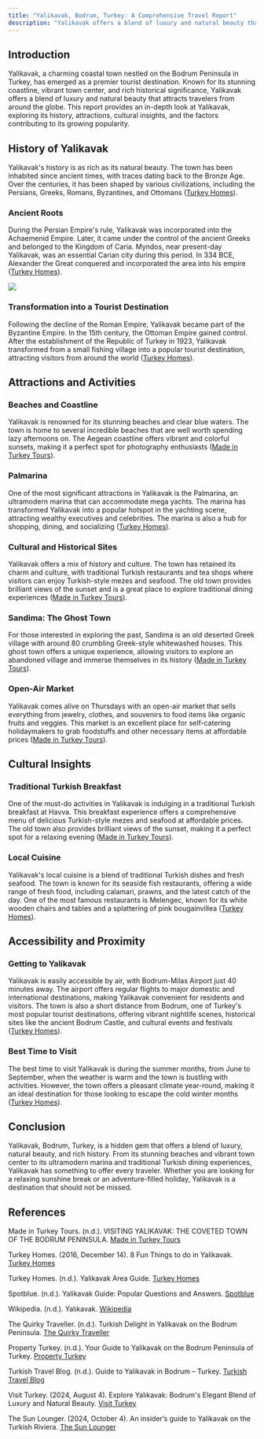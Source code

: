 ```yaml
---
title: "Yalikavak, Bodrum, Turkey: A Comprehensive Travel Report"
description: "Yalikavak offers a blend of luxury and natural beauty that attracts travelers from around the globe. "
---
```


## Introduction

Yalikavak, a charming coastal town nestled on the Bodrum Peninsula in Turkey, has emerged as a premier tourist destination. Known for its stunning coastline, vibrant town center, and rich historical significance, Yalikavak offers a blend of luxury and natural beauty that attracts travelers from around the globe. This report provides an in-depth look at Yalikavak, exploring its history, attractions, cultural insights, and the factors contributing to its growing popularity.

## History of Yalikavak

Yalikavak's history is as rich as its natural beauty. The town has been inhabited since ancient times, with traces dating back to the Bronze Age. Over the centuries, it has been shaped by various civilizations, including the Persians, Greeks, Romans, Byzantines, and Ottomans ([Turkey Homes](https://www.turkeyhomes.com/turkey-info/yalikavak-area-guide)).

### Ancient Roots

During the Persian Empire's rule, Yalikavak was incorporated into the Achaemenid Empire. Later, it came under the control of the ancient Greeks and belonged to the Kingdom of Caria. Myndos, near present-day Yalikavak, was an essential Carian city during this period. In 334 BCE, Alexander the Great conquered and incorporated the area into his empire ([Turkey Homes](https://www.turkeyhomes.com/turkey-info/yalikavak-area-guide)).

![](/4ecfb37b-1757-4dfe-938b-990ecfb5bf88.png)

### Transformation into a Tourist Destination

Following the decline of the Roman Empire, Yalikavak became part of the Byzantine Empire. In the 15th century, the Ottoman Empire gained control. After the establishment of the Republic of Turkey in 1923, Yalikavak transformed from a small fishing village into a popular tourist destination, attracting visitors from around the world ([Turkey Homes](https://www.turkeyhomes.com/turkey-info/yalikavak-area-guide)).

## Attractions and Activities

### Beaches and Coastline

Yalikavak is renowned for its stunning beaches and clear blue waters. The town is home to several incredible beaches that are well worth spending lazy afternoons on. The Aegean coastline offers vibrant and colorful sunsets, making it a perfect spot for photography enthusiasts ([Made in Turkey Tours](https://madeinturkeytours.com/yalikavak-bodrum/)).

### Palmarina

One of the most significant attractions in Yalikavak is the Palmarina, an ultramodern marina that can accommodate mega yachts. The marina has transformed Yalikavak into a popular hotspot in the yachting scene, attracting wealthy executives and celebrities. The marina is also a hub for shopping, dining, and socializing ([Turkey Homes](https://www.turkeyhomes.com/blog/post/8-fun-things-to-do-in-yalikavak)).

### Cultural and Historical Sites

Yalikavak offers a mix of history and culture. The town has retained its charm and culture, with traditional Turkish restaurants and tea shops where visitors can enjoy Turkish-style mezes and seafood. The old town provides brilliant views of the sunset and is a great place to explore traditional dining experiences ([Made in Turkey Tours](https://madeinturkeytours.com/yalikavak-bodrum/)).

### Sandima: The Ghost Town

For those interested in exploring the past, Sandima is an old deserted Greek village with around 80 crumbling Greek-style whitewashed houses. This ghost town offers a unique experience, allowing visitors to explore an abandoned village and immerse themselves in its history ([Made in Turkey Tours](https://madeinturkeytours.com/yalikavak-bodrum/)).

### Open-Air Market

Yalikavak comes alive on Thursdays with an open-air market that sells everything from jewelry, clothes, and souvenirs to food items like organic fruits and veggies. This market is an excellent place for self-catering holidaymakers to grab foodstuffs and other necessary items at affordable prices ([Made in Turkey Tours](https://madeinturkeytours.com/yalikavak-bodrum/)).

## Cultural Insights

### Traditional Turkish Breakfast

One of the must-do activities in Yalikavak is indulging in a traditional Turkish breakfast at Havva. This breakfast experience offers a comprehensive menu of delicious Turkish-style mezes and seafood at affordable prices. The old town also provides brilliant views of the sunset, making it a perfect spot for a relaxing evening ([Made in Turkey Tours](https://madeinturkeytours.com/yalikavak-bodrum/)).

### Local Cuisine

Yalikavak's local cuisine is a blend of traditional Turkish dishes and fresh seafood. The town is known for its seaside fish restaurants, offering a wide range of fresh food, including calamari, prawns, and the latest catch of the day. One of the most famous restaurants is Melengec, known for its white wooden chairs and tables and a splattering of pink bougainvillea ([Turkey Homes](https://www.turkeyhomes.com/blog/post/8-fun-things-to-do-in-yalikavak)).

## Accessibility and Proximity

### Getting to Yalikavak

Yalikavak is easily accessible by air, with Bodrum-Milas Airport just 40 minutes away. The airport offers regular flights to major domestic and international destinations, making Yalikavak convenient for residents and visitors. The town is also a short distance from Bodrum, one of Turkey's most popular tourist destinations, offering vibrant nightlife scenes, historical sites like the ancient Bodrum Castle, and cultural events and festivals ([Turkey Homes](https://www.turkeyhomes.com/turkey-info/yalikavak-area-guide)).

### Best Time to Visit

The best time to visit Yalikavak is during the summer months, from June to September, when the weather is warm and the town is bustling with activities. However, the town offers a pleasant climate year-round, making it an ideal destination for those looking to escape the cold winter months ([Turkey Homes](https://www.turkeyhomes.com/turkey-info/yalikavak-area-guide)).

## Conclusion

Yalikavak, Bodrum, Turkey, is a hidden gem that offers a blend of luxury, natural beauty, and rich history. From its stunning beaches and vibrant town center to its ultramodern marina and traditional Turkish dining experiences, Yalikavak has something to offer every traveler. Whether you are looking for a relaxing sunshine break or an adventure-filled holiday, Yalikavak is a destination that should not be missed.

## References

Made in Turkey Tours. (n.d.). VISITING YALIKAVAK: THE COVETED TOWN OF THE BODRUM PENINSULA. [Made in Turkey Tours](https://madeinturkeytours.com/yalikavak-bodrum/)

Turkey Homes. (2016, December 14). 8 Fun Things to do in Yalikavak. [Turkey Homes](https://www.turkeyhomes.com/blog/post/8-fun-things-to-do-in-yalikavak)

Turkey Homes. (n.d.). Yalikavak Area Guide. [Turkey Homes](https://www.turkeyhomes.com/turkey-info/yalikavak-area-guide)

Spotblue. (n.d.). Yalikavak Guide: Popular Questions and Answers. [Spotblue](https://www.spotblue.com/news/yalikavak-guide/)

Wikipedia. (n.d.). Yalıkavak. [Wikipedia](https://en.wikipedia.org/wiki/Yal%C4%B1kavak)

The Quirky Traveller. (n.d.). Turkish Delight in Yalikavak on the Bodrum Peninsula. [The Quirky Traveller](https://www.thequirkytraveller.com/turkey-delight-in-yalikavak-bodrum-peninsula/)

Property Turkey. (n.d.). Your Guide to Yalikavak on the Bodrum Peninsula of Turkey. [Property Turkey](https://www.propertyturkey.com/blog-turkey/your-guide-to-yalikavak-on-the-bodrum-peninsula-of-turkey)

Turkish Travel Blog. (n.d.). Guide to Yalikavak in Bodrum – Turkey. [Turkish Travel Blog](https://turkishtravelblog.com/yalikavak-bodrum-turkey/)

Visit Turkey. (2024, August 4). Explore Yalıkavak: Bodrum's Elegant Blend of Luxury and Natural Beauty. [Visit Turkey](https://visitturkey.in/district/yalikavak-bodrum/)

The Sun Lounger. (2024, October 4). An insider’s guide to Yalikavak on the Turkish Riviera. [The Sun Lounger](https://thesunlounger.co.uk/2024/10/04/an-insiders-guide-to-yalikavak-on-the-turkish-riviera/)